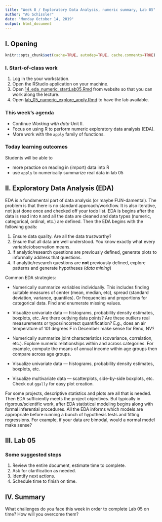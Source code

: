 ```yaml
---
title: "Week 8 / Exploratory Data Analysis, numeric summary, Lab 05"
author: "AG Schissler"
date: "Monday October 14, 2019"
output: html_document
---
```


## I. Opening 

```r
knitr::opts_chunk$set(cache=TRUE, autodep=TRUE, cache.comments=TRUE)
```

### I. Start-of-class work

1. Log in the your workstation.
2. Open the RStudio application on your machine.
3. Open [14_eda_numeric_startLab05.Rmd](https://github.com/grizant/STAT445/blob/master/meeting_agendas/14_eda_numeric_startLab05.Rmd) from website so that you can work along the lecture.
4. Open [lab_05_numeric_explore_apply.Rmd](https://github.com/grizant/STAT445/blob/master/labs/lab_05_numeric_explore_apply.Rmd) to have the lab available.

### This week's agenda

- Continue *Working with data* Unit II.
- Focus on using R to perform numeric exploratory data analysis (EDA).
- More work with the `apply` family of functions.

### Today learning outcomes

Students will be able to

- more practice on reading in (import) data into R
- use `apply` to numerically summarize real data in lab 05

## II. Exploratory Data Analysis (EDA)

EDA is a fundamental part of data analysis (or maybe FUN-damental). The problem is that there is no standard approach/workflow. It is also iterative, not just done once and checked off your todo list. EDA is begins after the data is read into `R` and all the data are cleaned and data types (numeric, categorical, ordinal, etc.) are defined. Then the EDA begins with the following goals:  

1) Ensure data quality. Are all the data trustworthy?  
2) Ensure that all data are well understood. You know exactly what every variable/observation means.  
3) If analytic/research questions are previously defined, generate plots to informally address that questions.  
4) If analytic/research questions are **not** previously defined, explore patterns and generate hypotheses (*data mining*)  

Common EDA strategies:  

* Numerically summarize variables individually. This includes finding suitable measures of center (mean, median, etc), spread (standard deviation, variance, quantiles). Or frequencies and proportions for categorical data. Find and 
enumerate missing values. 

* Visualize univariate data --- histograms, probability density estimates, boxplots, etc. Are there outlying data points? Are these outliers real measurements or typos/incorrect quantification? E.g., does an air temperature of 101 degrees F in December make sense for Reno, NV?

* Numerically summarize joint characteristics (covariance, correlation, etc.). Explore numeric relationships within and across categories. For example, compute the means of annual income within age groups then compare across age groups.

* Visualize univariate data --- histograms, probability density estimates, boxplots, etc.

* Visualize multivariate data --- scatterplots, side-by-side boxplots, etc. Check out `ggally` for easy plot creation.

For some projects, descriptive statistics and plots are all that is needed. Then EDA sufficiently meets the project objectives. But typically in rigorous/scientific work, after EDA statistical modeling begins along with formal inferential procedures. All the EDA informs which models are appropriate before running a bunch of hypothesis tests and fitting regressions. For example, if your data are bimodal, would a normal model make sense?

## III. Lab 05

### Some suggested steps

1. Review the entire document, estimate time to complete.
2. Ask for clarification as needed.
3. Identify next actions.
4. Schedule time to finish on time.

## IV. Summary

What challenges do you face this week in order to complete Lab 05 on time? How will you overcome them?


